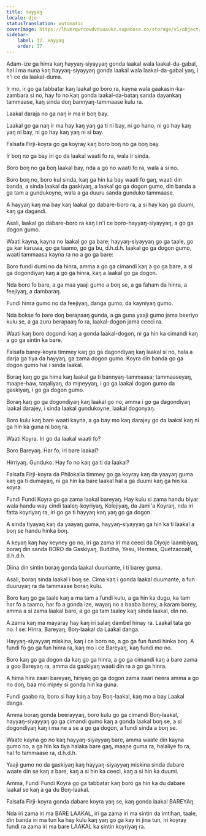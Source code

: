 ```yaml
---
title: Hayyaŋ
locale: dje
statusTranslation: automatic
coverImage: https://lhvmrqwrcowdvduuaukz.supabase.co/storage/v1/object/public/strapi-uploads/small_cover-educacion-fundamental.webp-2d51a7828a2b1309555be27f7e2a61a0.webp
sidebar:
    label: 37. Hayyaŋ
    order: 37
---
```

Adam-ize ga hima kaŋ hayyaŋ-siyayyaŋ gonda laakal wala laakal-da-gabal, hal i ma nuna kaŋ hayyaŋ-siyayyaŋ gonda laakal wala laakal-da-gabal yaŋ, i n'i ce da laakal-duma.

Ir mo, ir go ga tabbatar kaŋ laakal go boro ra, kayna wala gaakasin-ka-zambara si no, hay fo no kaŋ gonda laakal-da-bataŋ sanda dayankaŋ tammaase, kaŋ sinda doŋ bannyaŋ-tammaase kulu ra.

Laakal daraja no ga naŋ ir ma ir boŋ bay.

Laakal go ga naŋ ir ma hay kaŋ yaŋ ga ti ni bay, ni go hano, ni go hay kaŋ yaŋ ni bay, ni go hay kaŋ yaŋ ni si bay.

Falsafa Firji-koyra go ga koyray kaŋ boro boŋ no ga boŋ bay.

Ir boŋ no ga bay iri go da laakal waati fo ra, wala ir sinda.

Boro boŋ no ga boŋ laakal bay, nda a go no waati fo ra, wala a si no.

Boro boŋ no, boro kul sinda, kaŋ ga hin ka bay waati fo gaŋ, waati din banda, a sinda laakal da gaskiyaŋ, a laakal go ga dogon gumo, din banda a ga tam a gundukoyne, wala a ga duuru sanda gunduko tammaase.

A hayyaŋ kaŋ ma bay kaŋ laakal go dabare-boro ra, a si hay kaŋ ga duumi, kaŋ ga dagandi.

Asali, laakal go dabare-boro ra kaŋ i n'i ce boro-hayyaŋ-siyayyaŋ, a go ga dogon gumo.

Waati kayna, kayna no laakal go ga bare; hayyaŋ-siyayyaŋ go ga taale, go ga kar karuwa, go ga taamo, go ga bu, d.h.d.h. laakal go ga dogon gumo, waati tammaasa kayna ra no a go ga bare:

Boro fundi dumi no da hinra, amma a go ga cimandi kaŋ a go ga bare, a si ga dogondiyaŋ kaŋ a go ga hinra, kaŋ a laakal go ga dogon.

Nda boro fo bare, a ga maa yaaji gumo a boŋ se, a ga faham da hinra, a feejiyaŋ, a dambaraŋ.

Fundi hinra gumo no da feejiyaŋ, danga gumo, da kayniyaŋ gumo.

Nda bokse fo bare doŋ beraɲaaŋ gunda, a ga guna yaaji gumo jama beeriyo kulu se, a ga zuru beraɲaaŋ fo ra, laakal-dogon jama ceeci ra.

Waati kaŋ boro dogondi kaŋ a gonda laakal-dogon, ni ga hin ka cimandi kaŋ a go ga sintin ka bare.

Falsafa barey-koyra timmey kaŋ go ga dagondiyaŋ kaŋ laakal si no, hala a darja ga tiya da hayyaŋ, ga zama dogon gumo. Koyra din banda go ga dogon gumo hal i sinda laakal.

Boraŋ kaŋ go ga hima kaŋ laakal ga ti bannyaŋ-tammaasa; tammaaseyaŋ, maaɲe-haw, taŋaliyaŋ, da miɲeyyaŋ, i go ga laakal dogon gumo da gaskiyaŋ, i go ga dogon gumo.

Boraŋ kaŋ go ga dogondiyaŋ kaŋ laakal go no, amma i go ga dagondiyaŋ laakal darajey, i sinda laakal gundukoyne, laakal dogonyaŋ.

Boro kulu kaŋ bare waati kayna, a ga bay mo kaŋ darajey go da laakal kaŋ ni ga hin ka guna ni boŋ ra.

Waati Koyra. Iri go da laakal waati fo?

Boro Bareyaŋ. H̃ar fo, iri bare laakal?

Hirriyaŋ. Gunduko. Hay fo no kaŋ ga ti da laakal?

Falsafa Firji-koyra da Philokalia timmey go ga koyray kaŋ da yaayaŋ guma kaŋ ga ti dumayaŋ, ni ga hin ka bare laakal hal a ga duumi kaŋ ga hin ka koyra.

Fundi Fundi Koyra go ga zama laakal bareyaŋ. Hay kulu si zama handu biyar wala handu way cindi taaleŋ-koyriyaŋ, Kolejiyaŋ, da Jami'a Koyraŋ, nda iri fatta koyriyaŋ ra, iri go ga ti hayyaŋ kaŋ yaŋ go ga dogon.

A sinda tiyayaŋ kaŋ da yaayaŋ guma, hayyaŋ-siyayyaŋ ga hin ka ti laakal a boŋ se handu hinka boŋ.

A keyaŋ kaŋ hay keyney go no, iri ga zama iri ma ceeci da Diyoje laambiyaŋ, boraŋ din sanda BORO da Gaskiyaŋ, Buddha, Yesu, Hermes, Quetzacoatl, d.h.d.h.

Diina din sintin boraŋ gonda laakal duumante, i ti barey guma.

Asali, boraŋ sinda laakal i boŋ se. Cima kaŋ i gonda laakal duumante, a fun duuruyaŋ ra da tammaase boraŋ kulu.

Boro kaŋ go ga taale kaŋ a ma tam a fundi kulu, a ga hin ka dugu, ka tam h̃ar fo a taamo, h̃ar fo a gonda ize, wayaŋ no a baaba borey, a karam borey, amma a si zama laakal bare, a go ga tam taaley kaŋ sinda laakal, din no.

A zama kaŋ ma mayaray hay kaŋ iri salaŋ dambel hinay ra. Laakal tata go no. I se: Hinra, Bareyaŋ, Boŋ-laakal da Laakal danga.

Hayyaŋ-siyayyaŋ miskina, kaŋ i ce boro no, a go ga fun fundi hinka boŋ. A fundi fo go ga fun hinra ra, kaŋ mo i ce Bareyaŋ, kaŋ fundi mo no.

Boro kaŋ go ga dogon da kaŋ go ga hinra, a go ga cimandi kaŋ a bare zama a goo Bareyaŋ ra, amma da gaskiyaŋ waati din ra a go ga hinra.

A hima hira zaari bareyaŋ, hiriyaŋ go ga dogon zama zaari neera amma a go no doŋ, baa mo miɲey si gonda hin ka guna.

Fundi gaabo ra, boro si hay kaŋ a bay Boŋ-laakal, kaŋ mo a bay Laakal danga.

Amma boraŋ gonda beerayyaŋ, boro kulu go ga cimandi Boŋ-laakal, hayyaŋ-siyayyaŋ go ga cimandi gumo kaŋ a gonda laakal boŋ se, a si dogondiyaŋ kaŋ i ma ne a se a go ga dogon, a fundi sinda a boŋ se.

Waate kayna go no kaŋ hayyaŋ-siyayyaŋ bare, amma waate din kayna gumo no, a ga hin ka tiya halaka bare gaŋ, maaɲe guma ra, halaliye fo ra, hal fo tammaase ra, d.h.d.h.

Yaaji gumo no da gaskiyaŋ kaŋ hayyaŋ-siyayyaŋ miskina sinda dabare waate din se kaŋ a bare, kaŋ a si hin ka ceeci, kaŋ a si hin ka duumi.

Amma, Fundi Fundi Koyra go ga tabbatar kaŋ boro ga hin ka du dabare laakal se kaŋ a ga du Boŋ-laakal.

Falsafa Firji-koyra gonda dabare koyra yaŋ se, kaŋ gonda laakal BAREYAŋ.

Nda iri zama iri ma BARE LAAKAL, iri ga zama iri ma sintin da imtihan, taale, din banda iri ma tun ka hay kulu kaŋ yaŋ go ga kay iri jina tun, iri koyray fundi ra zama iri ma bare LAAKAL ka sintin koyriyaŋ ra.

